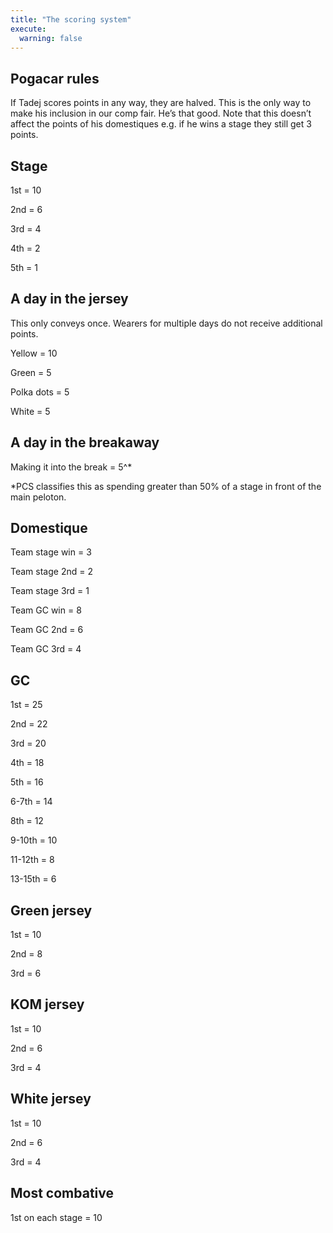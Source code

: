 ```yaml
---
title: "The scoring system"
execute: 
  warning: false
---
```


::: {.callout-caution collapse="true"}
## Pogacar rules

If Tadej scores points in any way, they are halved. This is the only way to make his inclusion in our comp fair. He's that good. Note that this doesn't affect the points of his domestiques e.g. if he wins a stage they still get 3 points.

:::

::: {.callout-note collapse="true"}
## Stage

1st = 10

2nd = 6

3rd = 4

4th = 2

5th = 1

:::

::: {.callout-note collapse="true"}
## A day in the jersey

This only conveys once. Wearers for multiple days do not receive additional points.

Yellow = 10

Green = 5

Polka dots = 5

White = 5
:::

::: {.callout-note collapse="true"}
## A day in the breakaway

Making it into the break = 5^*

*PCS classifies this as spending greater than 50% of a stage in front of the main peloton.
:::

::: {.callout-note collapse="true"}

## Domestique

Team stage win = 3

Team stage 2nd = 2

Team stage 3rd = 1

Team GC win = 8

Team GC 2nd = 6

Team GC 3rd = 4
:::

::: {.callout-note collapse="true"}
## GC

1st = 25

2nd = 22

3rd = 20

4th = 18

5th = 16

6-7th = 14

8th = 12

9-10th = 10

11-12th = 8

13-15th = 6
:::

::: {.callout-note collapse="true"}
## Green jersey

1st = 10

2nd = 8

3rd = 6

:::

::: {.callout-note collapse="true"}
## KOM jersey

1st = 10

2nd = 6

3rd = 4
:::

::: {.callout-note collapse="true"}

## White jersey

1st = 10

2nd = 6

3rd = 4
:::

::: {.callout-note collapse="true"}

## Most combative

1st on each stage = 10

:::

